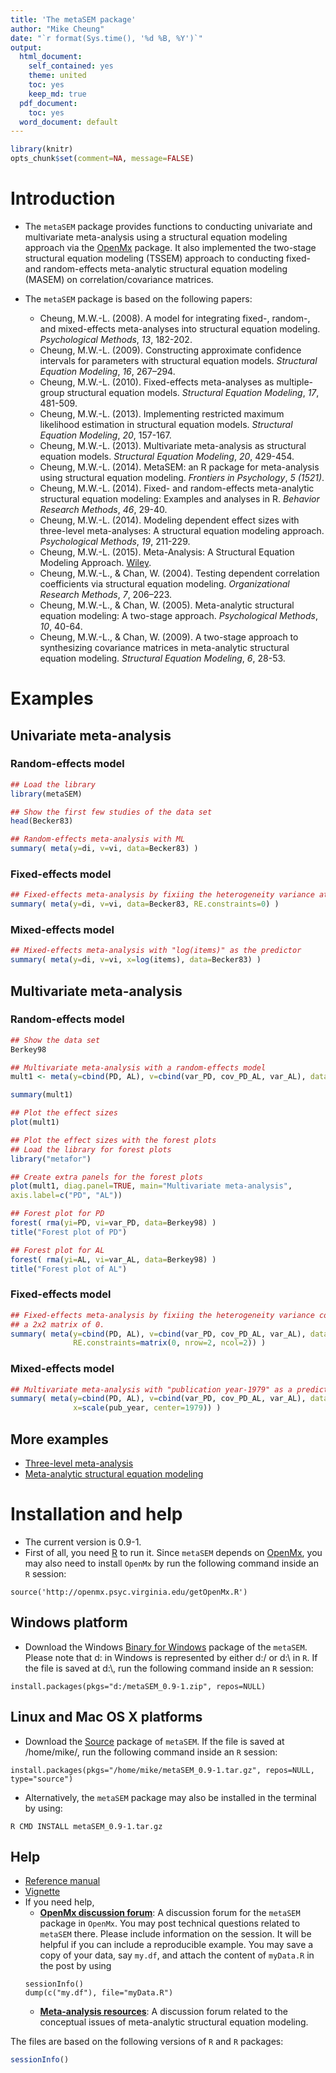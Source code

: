 ```yaml
---
title: 'The metaSEM package'
author: "Mike Cheung"
date: "`r format(Sys.time(), '%d %B, %Y')`"
output:
  html_document:
    self_contained: yes
    theme: united
    toc: yes
    keep_md: true
  pdf_document:
    toc: yes
  word_document: default
---
```


```r
library(knitr)
opts_chunk$set(comment=NA, message=FALSE)
```

# Introduction
* The `metaSEM` package provides functions to conducting univariate and multivariate meta-analysis using a structural equation modeling approach via the [OpenMx](http://openmx.psyc.virginia.edu/) package. It also implemented the two-stage structural equation modeling (TSSEM) approach to conducting fixed- and random-effects meta-analytic structural equation modeling (MASEM) on correlation/covariance matrices. 

* The `metaSEM` package is based on the following papers:
    + Cheung, M.W.-L. (2008). A model for integrating fixed-, random-, and mixed-effects meta-analyses into structural equation modeling. _Psychological Methods_, _13_, 182-202.
    + Cheung, M.W.-L. (2009). Constructing approximate confidence intervals for parameters with structural equation models. _Structural Equation Modeling_, _16_, 267–294.
    + Cheung, M.W.-L. (2010). Fixed-effects meta-analyses as multiple-group structural equation models. _Structural Equation Modeling_, _17_, 481-509.
    + Cheung, M.W.-L. (2013). Implementing restricted maximum likelihood estimation in structural equation models. _Structural Equation Modeling_, _20_, 157-167.
    + Cheung, M.W.-L. (2013). Multivariate meta-analysis as structural equation models. _Structural Equation Modeling_, _20_, 429-454. 
    + Cheung, M.W.-L. (2014). MetaSEM: an R package for meta-analysis using structural equation modeling. _Frontiers in Psychology_, _5 (1521)_.
    + Cheung, M.W.-L. (2014). Fixed- and random-effects meta-analytic structural equation modeling: Examples and analyses in R. _Behavior Research Methods_, _46_, 29-40. 
    + Cheung, M.W.-L. (2014). Modeling dependent effect sizes with three-level meta-analyses: A structural equation modeling approach. _Psychological Methods_, _19_, 211-229.
    + Cheung, M.W.-L. (2015). Meta-Analysis: A Structural Equation Modeling Approach. [Wiley](http://as.wiley.com/WileyCDA/WileyTitle/productCd-1119993431.html). 
    + Cheung, M.W.-L., & Chan, W. (2004). Testing dependent correlation coefficients via structural equation modeling. _Organizational Research Methods_, _7_, 206–223.
    + Cheung, M.W.-L., & Chan, W. (2005). Meta-analytic structural equation modeling: A two-stage approach. _Psychological Methods_, _10_, 40-64.
    + Cheung, M.W.-L., & Chan, W. (2009). A two-stage approach to synthesizing covariance matrices in meta-analytic structural equation modeling. _Structural Equation Modeling_, _6_, 28-53.

# Examples
## Univariate meta-analysis
### Random-effects model
```r
## Load the library
library(metaSEM)

## Show the first few studies of the data set
head(Becker83)

## Random-effects meta-analysis with ML
summary( meta(y=di, v=vi, data=Becker83) )
```

### Fixed-effects model
```r
## Fixed-effects meta-analysis by fixiing the heterogeneity variance at 0
summary( meta(y=di, v=vi, data=Becker83, RE.constraints=0) )
```

### Mixed-effects model
```r
## Mixed-effects meta-analysis with "log(items)" as the predictor
summary( meta(y=di, v=vi, x=log(items), data=Becker83) ) 
```

## Multivariate meta-analysis
### Random-effects model
```r
## Show the data set
Berkey98

## Multivariate meta-analysis with a random-effects model
mult1 <- meta(y=cbind(PD, AL), v=cbind(var_PD, cov_PD_AL, var_AL), data=Berkey98) 

summary(mult1)

## Plot the effect sizes
plot(mult1)

## Plot the effect sizes with the forest plots
## Load the library for forest plots 
library("metafor")

## Create extra panels for the forest plots
plot(mult1, diag.panel=TRUE, main="Multivariate meta-analysis",
axis.label=c("PD", "AL"))

## Forest plot for PD
forest( rma(yi=PD, vi=var_PD, data=Berkey98) )
title("Forest plot of PD")

## Forest plot for AL
forest( rma(yi=AL, vi=var_AL, data=Berkey98) )
title("Forest plot of AL")
```

### Fixed-effects model
```r
## Fixed-effects meta-analysis by fixiing the heterogeneity variance component at 
## a 2x2 matrix of 0.
summary( meta(y=cbind(PD, AL), v=cbind(var_PD, cov_PD_AL, var_AL), data=Berkey98,
              RE.constraints=matrix(0, nrow=2, ncol=2)) )
```

### Mixed-effects model
```r
## Multivariate meta-analysis with "publication year-1979" as a predictor 
summary( meta(y=cbind(PD, AL), v=cbind(var_PD, cov_PD_AL, var_AL), data=Berkey98,
              x=scale(pub_year, center=1979)) )
```

## More examples
* [Three-level meta-analysis](./3level.html)
* [Meta-analytic structural equation modeling](./masem.html)

# Installation and help
* The current version is 0.9-1.
* First of all, you need [R](http://www.r-project.org/) to run it. Since `metaSEM` depends on [OpenMx](http://openmx.psyc.virginia.edu/), you may also need to install `OpenMx` by run the following command inside an `R` session:
```
source('http://openmx.psyc.virginia.edu/getOpenMx.R') 
```

## Windows platform
* Download the Windows [Binary for Windows](https://dl.dropboxusercontent.com/u/25182759/metaSEM_0.9-1.zip) package of the `metaSEM`. Please note that d:\ in Windows is represented by either d:/ or d:\\ in `R`. If the file is saved at d:\\, run the following command inside an `R` session:
```
install.packages(pkgs="d:/metaSEM_0.9-1.zip", repos=NULL)
```

## Linux and Mac OS X platforms
* Download the [Source](https://dl.dropboxusercontent.com/u/25182759/metaSEM_0.9-1.tar.gz) package of `metaSEM`. If the file is saved at /home/mike/, run the following command inside an `R` session:
```
install.packages(pkgs="/home/mike/metaSEM_0.9-1.tar.gz", repos=NULL, type="source")
```
* Alternatively, the `metaSEM` package may also be installed in the terminal by using:
```
R CMD INSTALL metaSEM_0.9-1.tar.gz
```

## Help
* [Reference manual](./manual/index.html)
* [Vignette](https://dl.dropboxusercontent.com/u/25182759/metaSEM.pdf)
* If you need help,
  	 + **[OpenMx discussion forum](http://openmx.psyc.virginia.edu/forums/third-party-software/metasem)**: A discussion forum for the `metaSEM` package in `OpenMx`. You may post technical questions related to `metaSEM` there. Please include information on the session. It will be helpful if you can include a reproducible example. You may save a copy of your data, say `my.df`, and attach the content of `myData.R` in the post by using
```
sessionInfo()
dump(c("my.df"), file="myData.R")
```
	+ **[Meta-analysis resources](http://meta-analysis.ning.com/group/meta-analytic-structural-equation-modeling?xg_source=activity)**: A discussion forum related to the conceptual issues of meta-analytic structural equation modeling.

The files are based on the following versions of `R` and `R` packages:
```r
sessionInfo()
```
